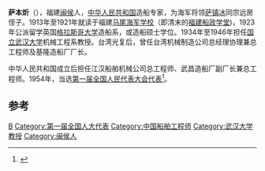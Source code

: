 '''萨本炘'''（{{bd|1898年||1966年}}），福建[[闽侯|闽侯]]人，[[中华人民共和国|中华人民共和国]]造船专家，为海军将领[[萨镇冰|萨镇冰]]同宗远房侄子。1913年至1921年就读于福建[[马尾海军学校|马尾海军学校]]（即清末的[[福建船政学堂|福建船政学堂]])，1923年公派留学英国[[格拉斯哥大学|格拉斯哥大学]]造船系，或造船硕士学位。1934年至1946年担任[[国立武汉大学|国立武汉大学]]机械工程系教授。台湾光复后，曾任台湾机械制造公司总经理协理兼总工程师及基隆造船厂厂长。

中华人民共和国成立后担任江汉船舶机械公司总工程师、武昌造船厂副厂长兼总工程师。1954年，当选[[第一届全国人民代表大会代表名单|第一届全国人民代表大会代表]]<ref>{{cite book|author=全国人民代表大会常务委员会办公厅|title=中华人民共和国第一届全国人民代表大会代表名单|year=1955年|publisher=全国人民代表大会常务委员会办公厅|url=http://book.ucdrs.superlib.net/views/specific/2929/bookDetail.jsp?dxNumber=000005772167&d=546843D0AE2464CD1C95896344A85614&fenlei=04070402|access-date=2015-01-26|archive-date=2019-01-24|archive-url=https://web.archive.org/web/20190124105450/http://book.ucdrs.superlib.net/views/specific/2929/bookDetail.jsp?dxNumber=000005772167&d=546843D0AE2464CD1C95896344A85614&fenlei=04070402|dead-url=no}}</ref>。

==参考==
{{reflist}}

{{中国人物小作品}}
{{DEFAULTSORT:sa benxin}}
[[Category:雁门萨氏|B]]
[[Category:第一届全国人大代表|Category:第一届全国人大代表]]
[[Category:中国船舶工程师|Category:中国船舶工程师]]
[[Category:武汉大学教授|Category:武汉大学教授]]
[[Category:闽侯人|Category:闽侯人]]
